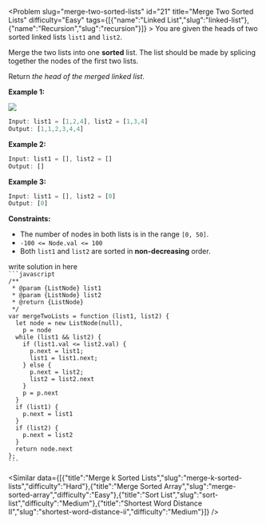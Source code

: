 
<Problem slug="merge-two-sorted-lists" id="21" title="Merge Two Sorted Lists" difficulty="Easy" tags={[{"name":"Linked List","slug":"linked-list"},{"name":"Recursion","slug":"recursion"}]} >
    You are given the heads of two sorted linked lists `list1` and `list2`.

Merge the two lists into one **sorted** list. The list should be made by splicing together the nodes of the first two lists.

Return _the head of the merged linked list_.

**Example 1:**

![](https://assets.leetcode.com/uploads/2020/10/03/merge_ex1.jpg)
```javascript 
Input: list1 = [1,2,4], list2 = [1,3,4]
Output: [1,1,2,3,4,4]

```

**Example 2:**

```javascript 
Input: list1 = [], list2 = []
Output: []

```

**Example 3:**

```javascript 
Input: list1 = [], list2 = [0]
Output: [0]

```

**Constraints:**

*   The number of nodes in both lists is in the range `[0, 50]`.
*   `-100 <= Node.val <= 100`
*   Both `list1` and `list2` are sorted in **non-decreasing** order.
</Problem >

<Solution>
write solution in here
</Solution>

<Code>
```javascript
/**
 * @param {ListNode} list1
 * @param {ListNode} list2
 * @return {ListNode}
 */
var mergeTwoLists = function (list1, list2) {
  let node = new ListNode(null),
    p = node
  while (list1 && list2) {
    if (list1.val <= list2.val) {
      p.next = list1;
      list1 = list1.next;
    } else {
      p.next = list2;
      list2 = list2.next
    }
    p = p.next
  }
  if (list1) {
    p.next = list1
  }
  if (list2) {
    p.next = list2
  }
  return node.next
};
```
</Code>

<Similar data={[{"title":"Merge k Sorted Lists","slug":"merge-k-sorted-lists","difficulty":"Hard"},{"title":"Merge Sorted Array","slug":"merge-sorted-array","difficulty":"Easy"},{"title":"Sort List","slug":"sort-list","difficulty":"Medium"},{"title":"Shortest Word Distance II","slug":"shortest-word-distance-ii","difficulty":"Medium"}]} />
